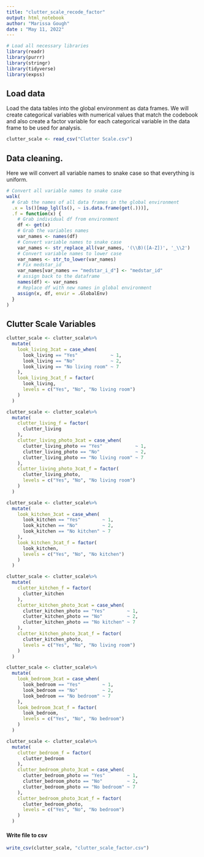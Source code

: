 ```yaml
---
title: "clutter_scale_recode_factor"
output: html_notebook
author: "Marissa Gough"
date : "May 11, 2022"
---
```



```r
# Load all necessary libraries
library(readr)
library(purrr)
library(stringr)
library(tidyverse)
library(expss)
```


## Load data

Load the data tables into the global environment as data frames. We will create categorical variables with numerical values that match the codebook and also create a factor variable for each categorical variable in the data frame to be used for analysis.

```r
clutter_scale <- read_csv("Clutter Scale.csv")
```

## Data cleaning.

Here we will convert all variable names to snake case so that everything is uniform.

```r
# Convert all variable names to snake case
walk(
  # Grab the names of all data frames in the global environment
  .x = ls()[map_lgl(ls(), ~ is.data.frame(get(.)))],
  .f = function(x) {
    # Grab individual df from environment
    df <- get(x)
    # Grab the variables names
    var_names <- names(df)
    # Convert variable names to snake case
    var_names <- str_replace_all(var_names, '(\\B)([A-Z])', '_\\2')
    # Convert variable names to lower case
    var_names <- str_to_lower(var_names)
    # Fix medstar_id
    var_names[var_names == "medstar_i_d"] <- "medstar_id"
    # assign back to the dataframe
    names(df) <- var_names
    # Replace df with new names in global environment
    assign(x, df, envir = .GlobalEnv)
  }
)

```


## Clutter Scale Variables

```r
clutter_scale <- clutter_scale%>%
  mutate(
    look_living_3cat = case_when(
      look_living == "Yes"            ~ 1,
      look_living == "No"             ~ 2,
      look_living == "No living room" ~ 7
    ),
    look_living_3cat_f = factor(
      look_living,
      levels = c("Yes", "No", "No living room")
    )
  )
```

```r
clutter_scale <- clutter_scale%>%
  mutate(
    clutter_living_f = factor(
      clutter_living
    ),
    clutter_living_photo_3cat = case_when(
      clutter_living_photo == "Yes"            ~ 1,
      clutter_living_photo == "No"             ~ 2,
      clutter_living_photo == "No living room" ~ 7
    ),
    clutter_living_photo_3cat_f = factor(
      clutter_living_photo,
      levels = c("Yes", "No", "No living room")
    )
  )
```

```r
clutter_scale <- clutter_scale%>%
  mutate(
    look_kitchen_3cat = case_when(
      look_kitchen == "Yes"        ~ 1,
      look_kitchen == "No"         ~ 2,
      look_kitchen == "No kitchen" ~ 7
    ),
    look_kitchen_3cat_f = factor(
      look_kitchen,
      levels = c("Yes", "No", "No kitchen")
    )
  )
```

```r
clutter_scale <- clutter_scale%>%
  mutate(
    clutter_kitchen_f = factor(
      clutter_kitchen
    ),
    clutter_kitchen_photo_3cat = case_when(
      clutter_kitchen_photo == "Yes"        ~ 1,
      clutter_kitchen_photo == "No"         ~ 2,
      clutter_kitchen_photo == "No kitchen" ~ 7
    ),
    clutter_kitchen_photo_3cat_f = factor(
      clutter_kitchen_photo,
      levels = c("Yes", "No", "No living room")
    )
  )
```

```r
clutter_scale <- clutter_scale%>%
  mutate(
    look_bedroom_3cat = case_when(
      look_bedroom == "Yes"        ~ 1,
      look_bedroom == "No"         ~ 2,
      look_bedroom == "No bedroom" ~ 7
    ),
    look_bedroom_3cat_f = factor(
      look_bedroom,
      levels = c("Yes", "No", "No bedroom")
    )
  )
```

```r
clutter_scale <- clutter_scale%>%
  mutate(
    clutter_bedroom_f = factor(
      clutter_bedroom
    ),
    clutter_bedroom_photo_3cat = case_when(
      clutter_bedroom_photo == "Yes"        ~ 1,
      clutter_bedroom_photo == "No"         ~ 2,
      clutter_bedroom_photo == "No bedroom" ~ 7
    ),
    clutter_bedroom_photo_3cat_f = factor(
      clutter_bedroom_photo,
      levels = c("Yes", "No", "No bedroom")
    )
  )
```

#### Write file to csv

```r
write_csv(clutter_scale, "clutter_scale_factor.csv")
```


